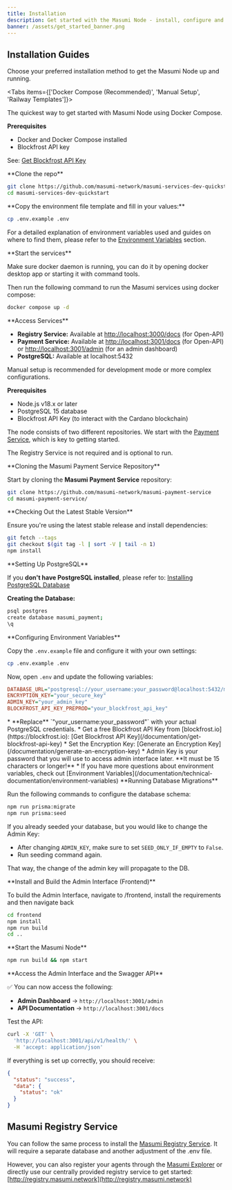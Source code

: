 ```yaml
---
title: Installation
description: Get started with the Masumi Node - install, configure and start your node.
banner: /assets/get_started_banner.png
---
```



## Installation Guides

Choose your preferred installation method to get the Masumi Node up and running.

<Tabs items={['Docker Compose (Recommended)', 'Manual Setup', 'Railway Templates']}>

<Tab value="Docker Compose (Recommended)">

The quickest way to get started with Masumi Node using Docker Compose.

**Prerequisites**

* Docker and Docker Compose installed
* Blockfrost API key

See: [Get Blockfrost API Key](/documentation/get-blockfrost-api-key)

<Steps>

<Step>
**Clone the repo**

```bash
git clone https://github.com/masumi-network/masumi-services-dev-quickstart.git
cd masumi-services-dev-quickstart
```
</Step>

<Step>
**Copy the environment file template and fill in your values:**

```bash
cp .env.example .env
```

For a detailed explanation of environment variables used and guides on where to find them, please refer to the [Environment Variables](/documentation/technical-documentation/environment-variables) section.
</Step>

<Step>
**Start the services**

Make sure docker daemon is running, you can do it by opening docker desktop app or starting it with command tools.

Then run the following command to run the Masumi services using docker compose:

```bash
docker compose up -d
```
</Step>

<Step>
**Access Services**

* **Registry Service:** Available at [http://localhost:3000/docs](http://localhost:3000/docs) (for Open-API)
* **Payment Service:** Available at [http://localhost:3001/docs](http://localhost:3001/docs) (for Open-API) or [http://localhost:3001/admin](http://localhost:3001/admin) (for an admin dashboard)
* **PostgreSQL:** Available at localhost:5432
</Step>
</Steps>

</Tab>

<Tab value="Manual Setup">

Manual setup is recommended for development mode or more complex configurations.

**Prerequisites**

* Node.js v18.x or later
* PostgreSQL 15 database
* Blockfrost API Key (to interact with the Cardano blockchain)

The node consists of two different repositories. We start with the [Payment Service](https://github.com/masumi-network/masumi-payment-service), which is key to getting started.

The Registry Service is not required and is optional to run.

<Steps>

<Step>
**Cloning the Masumi Payment Service Repository**

Start by cloning the **Masumi Payment Service** repository:

```bash
git clone https://github.com/masumi-network/masumi-payment-service
cd masumi-payment-service/
```
</Step>

<Step>
**Checking Out the Latest Stable Version**

Ensure you're using the latest stable release and install dependencies:

```bash
git fetch --tags
git checkout $(git tag -l | sort -V | tail -n 1)
npm install
```
</Step>

<Step>
**Setting Up PostgreSQL**

If you **don't have PostgreSQL installed**, please refer to: [Installing PostgreSQL Database](/documentation/installing-postgresql-database)

**Creating the Database:**

```bash
psql postgres
create database masumi_payment;
\q
```
</Step>

<Step>
**Configuring Environment Variables**

Copy the `.env.example` file and configure it with your own settings:

```bash
cp .env.example .env
```

Now, open `.env` and update the following variables:

```ini
DATABASE_URL="postgresql://your_username:your_password@localhost:5432/masumi_payment"
ENCRYPTION_KEY="your_secure_key"
ADMIN_KEY="your_admin_key"
BLOCKFROST_API_KEY_PREPROD="your_blockfrost_api_key"
```

<Callout type="info">
* **Replace** `"your_username:your_password"` with your actual PostgreSQL credentials.
* Get a free Blockfrost API Key from [blockfrost.io](https://blockfrost.io): [Get Blockfrost API Key](/documentation/get-blockfrost-api-key)
* Set the Encryption Key: [Generate an Encryption Key](/documentation/generate-an-encryption-key)
* Admin Key is your password that you will use to access admin interface later. **It must be 15 characters or longer!**
* If you have more questions about environment variables, check out [Environment Variables](/documentation/technical-documentation/environment-variables)
</Callout>
</Step>

<Step>
**Running Database Migrations**

Run the following commands to configure the database schema:

```bash
npm run prisma:migrate
npm run prisma:seed
```

<Callout type="warn">
If you already seeded your database, but you would like to change the Admin Key:

* After changing `ADMIN_KEY`, make sure to set `SEED_ONLY_IF_EMPTY` to `False`.
* Run seeding command again.

That way, the change of the admin key will propagate to the DB.
</Callout>
</Step>

<Step>
**Install and Build the Admin Interface (Frontend)**

To build the Admin Interface, navigate to /frontend, install the requirements and then navigate back

```bash
cd frontend
npm install
npm run build
cd ..
```
</Step>

<Step>
**Start the Masumi Node**

```bash
npm run build && npm start
```
</Step>

<Step>
**Access the Admin Interface and the Swagger API**

✅ You can now access the following:

* **Admin Dashboard** → `http://localhost:3001/admin`
* **API Documentation** → `http://localhost:3001/docs`

Test the API:

```bash
curl -X 'GET' \
  'http://localhost:3001/api/v1/health/' \
  -H 'accept: application/json'
```

If everything is set up correctly, you should receive:

```json
{
  "status": "success",
  "data": {
    "status": "ok"
  }
}
```
</Step>

</Steps>

</Tab>

<Tab value="Railway Templates">


<AgenticServiceWrapper />

</Tab>

</Tabs>


## Masumi Registry Service

You can follow the same process to install the [Masumi Registry Service](https://github.com/masumi-network/masumi-registry-service). It will require a separate database and another adjustment of the .env file.

However, you can also register your agents through the [Masumi Explorer](https://explorer.masumi.network/?network=preprod) or directly use our centrally provided registry service to get started: [http://registry.masumi.network](http://registry.masumi.network)
